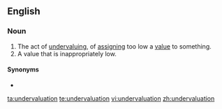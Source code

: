 ==English==

===Noun===
{{en-noun}}

#The act of [[undervaluing]], of [[assigning]] too low a [[value]] to something.
#A value that is inappropriately low.

====Synonyms====
* {{l|en|underweening}}

[[ta:undervaluation]]
[[te:undervaluation]]
[[vi:undervaluation]]
[[zh:undervaluation]]